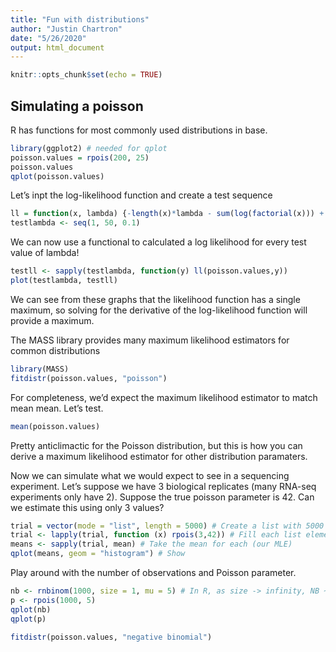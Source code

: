 ```yaml
---
title: "Fun with distributions"
author: "Justin Chartron"
date: "5/26/2020"
output: html_document
---
```


```r
knitr::opts_chunk$set(echo = TRUE)
```

## Simulating a poisson

R has functions for most commonly used distributions in base.

```r
library(ggplot2) # needed for qplot
poisson.values = rpois(200, 25)
poisson.values
qplot(poisson.values)
```

Let's inpt the log-likelihood function and create a test sequence

```r
ll = function(x, lambda) {-length(x)*lambda - sum(log(factorial(x))) + log(lambda)*sum(x) }
testlambda <- seq(1, 50, 0.1)
```

We can now use a functional to calculated a log likelihood for every test value of lambda!

```r
testll <- sapply(testlambda, function(y) ll(poisson.values,y))
plot(testlambda, testll)
```
We can see from these graphs that the likelihood function has a single maximum, so solving for the derivative of the log-likelihood function will provide a maximum.

The MASS library provides many maximum likelihood estimators for common distributions
```r
library(MASS)
fitdistr(poisson.values, "poisson")
```

For completeness, we'd expect the maximum likelihood estimator to match mean mean. Let's test.

```r
mean(poisson.values)
```
Pretty anticlimactic for the Poisson distribution, but this is how you can derive a maximum likelihood estimator for other distribution paramaters.

Now we can simulate what we would expect to see in a sequencing experiment. Let's suppose we have 3 biological replicates (many RNA-seq experiments only have 2). Suppose the true poisson parameter is 42. Can we estimate this using only 3 values?

```r
trial = vector(mode = "list", length = 5000) # Create a list with 5000 elements
trial <- lapply(trial, function (x) rpois(3,42)) # Fill each list element with 3 random draws
means <- sapply(trial, mean) # Take the mean for each (our MLE)
qplot(means, geom = "histogram") # Show
```

Play around with the number of observations and Poisson parameter.

```r

nb <- rnbinom(1000, size = 1, mu = 5) # In R, as size -> infinity, NB ~ Pois
p <- rpois(1000, 5)
qplot(nb)
qplot(p)

```


```r
fitdistr(poisson.values, "negative binomial")
```

